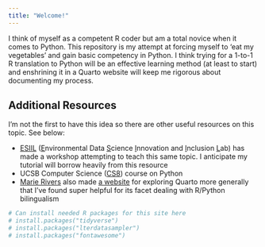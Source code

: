 ```yaml
---
title: "Welcome!"
---
```


I think of myself as a competent R coder but am a total novice when it comes to Python. This repository is my attempt at forcing myself to 'eat my vegetables' and gain basic competency in Python. I think trying for a 1-to-1 R translation to Python will be an effective learning method (at least to start) and enshrining it in a Quarto website will keep me rigorous about documenting my process.

## Additional Resources

I'm not the first to have this idea so there are other useful resources on this topic. See below:

- [ESIIL](https://esiil.org/) (<u>E</u>nvironmental Data <u>S</u>cience <u>I</u>nnovation and <u>I</u>nclusion <u>L</u>ab) has made a workshop attempting to teach this same topic. I anticipate my tutorial will borrow heavily from this resource
- UCSB Computer Science ([CS8](https://ucsb-cs8.github.io/w19-mirza/lectures_list/)) course on Python
- [Marie Rivers](https://github.com/marierivers) also made [a website](https://marierivers.github.io/marie_quarto/) for exploring Quarto more generally that I've found super helpful for its facet dealing with R/Python bilingualism

```r
# Can install needed R packages for this site here
# install.packages("tidyverse")
# install.packages("lterdatasampler")
# install.packages("fontawesome")
```

